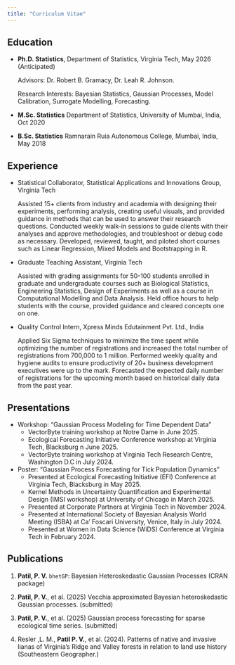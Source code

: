 ```yaml
---
title: "Curriculum Vitae"
---
```


## Education

- **Ph.D. Statistics**, Department of Statistics, Virginia Tech, May 2026 (Anticipated)

    Advisors: Dr. Robert B. Gramacy, Dr. Leah R. Johnson.
    
    Research Interests: Bayesian Statistics, Gaussian Processes, Model Calibration, Surrogate Modelling, Forecasting.

- **M.Sc. Statistics**
Department of Statistics, University of Mumbai, India, Oct 2020

- **B.Sc. Statistics**
Ramnarain Ruia Autonomous College, Mumbai, India, May 2018

## Experience
- Statistical Collaborator, Statistical Applications and Innovations Group, Virginia Tech 
    
    Assisted 15+ clients from industry and academia with designing their       experiments, performing analysis, creating useful visuals, and provided     guidance in methods that can be used to answer their research              questions. Conducted weekly walk-in sessions to guide clients with         their analyses and approve methodologies, and troubleshoot or debug        code as necessary. Developed, reviewed, taught, and piloted short          courses such as Linear Regression, Mixed Models and Bootstrapping in R.

- Graduate Teaching Assistant, Virginia Tech
    
    Assisted with grading assignments for 50-100 students enrolled in          graduate and undergraduate courses such as Biological Statistics,          Engineering Statistics, Design of Experiments as well as a course in       Computational Modelling and Data Analysis. Held office hours to help       students with the course, provided guidance and cleared concepts one on     one.

- Quality Control Intern, Xpress Minds Edutainment Pvt. Ltd., India
 
    Applied Six Sigma techniques to minimize the time spent while              optimizing the number of registrations and increased the total number      of registrations from 700,000 to 1 million. Performed weekly quality       and hygiene audits to ensure productivity of 20+ business development      executives were up to the mark. Forecasted the expected daily number of     registrations for the upcoming month based on historical daily data        from the past year.

## Presentations

- Workshop: "Gaussian Process Modeling for Time Dependent Data"
    - VectorByte training workshop at Notre Dame in June 2025.
    - Ecological Forecasting Initiative Conference workshop at Virginia Tech, Blacksburg n June 2025. 
    - VectorByte training workshop at Virginia Tech Research Centre, Washington D.C in July 2024.
- Poster: "Gaussian Process Forecasting for Tick Population Dynamics"
    - Presented at Ecological Forecasting Initiative (EFI) Conference at Virginia Tech, Blacksburg in May 2025.
    - Kernel Methods in Uncertainty Quantification and Experimental Design (IMSI workshop) at University of Chicago in March 2025.
    - Presented at Corporate Partners at Virginia Tech in November 2024.
    - Presented at International Society of Bayesian Analysis World Meeting (ISBA) at Ca’ Foscari University, Venice,
Italy in July 2024.
    - Presented at Women in Data Science (WiDS) Conference at Virginia Tech in February 2024.

## Publications

1. **Patil, P. V.** `bhetGP`: Bayesian Heteroskedastic Gaussian Processes (CRAN package)

2. **Patil, P. V.**, et al. (2025) Vecchia approximated Bayesian heteroskedastic Gaussian processes. (submitted)

3. **Patil, P. V.**, et al. (2025) Gaussian process forecasting for sparse ecological time series. (submitted)

4. Resler ,L. M., **Patil P. V.**, et al. (2024). Patterns of native and invasive lianas of Virginia’s Ridge and Valley forests in relation to land use history (Southeastern Geographer.)
